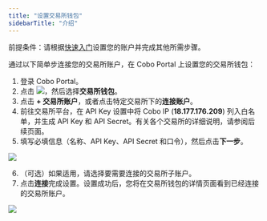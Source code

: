 ```yaml
---
title: "设置交易所钱包"
sidebarTitle: "介绍"
---
```


<Note>前提条件：请根据[快速入门](/cn/portal/quick-start-guide)设置您的账户并完成其他所需步骤。</Note>

通过以下简单步连接您的交易所账户，在 Cobo Portal 上设置您的交易所钱包：

1) 登录 Cobo Portal。
2) 点击 <img src="/cn/images/exchange-wallet/ew3.svg" className="icon"></img>，然后选择**交易所钱包**。
3) 点击 **+ 交易所账户**，或者点击特定交易所下的**连接账户**。
4) 前往交易所平台，在 API Key 设置中将 Cobo IP (**18.177.176.209**) 列入白名单，并生成 API Key 和 API Secret。有关各个交易所的详细说明，请参阅后续页面。
5) 填写必填信息（名称、API Key、API Secret 和口令），然后点击**下一步**。

<img src="/cn/images/exchange-wallet/ew4.png" className="screenshot_modal"/>

6) （可选）如果适用，请选择要需要连接的交易所子账户。
7) 点击**连接**完成设置。设置成功后，您将在交易所钱包的详情页面看到已经连接的交易所账户。

<img src="/cn/images/exchange-wallet/ew5.png" className="screenshot_full_screen"/>

